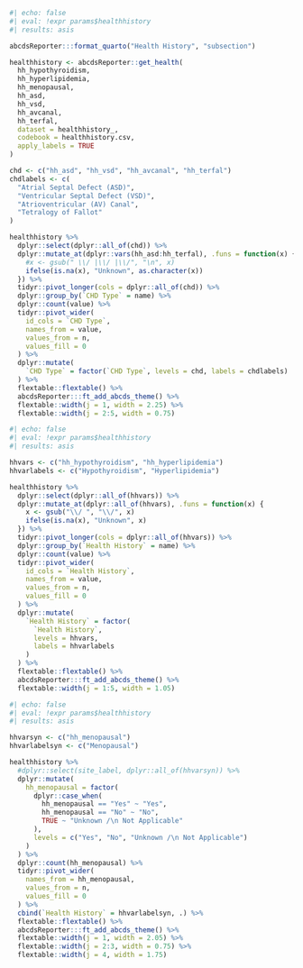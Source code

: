 ```r
#| echo: false
#| eval: !expr params$healthhistory
#| results: asis

abcdsReporter:::format_quarto("Health History", "subsection")

healthhistory <- abcdsReporter::get_health(
  hh_hypothyroidism,
  hh_hyperlipidemia,
  hh_menopausal,
  hh_asd,
  hh_vsd,
  hh_avcanal,
  hh_terfal,
  dataset = healthhistory_,
  codebook = healthhistory.csv,
  apply_labels = TRUE
)

chd <- c("hh_asd", "hh_vsd", "hh_avcanal", "hh_terfal")
chdlabels <- c(
  "Atrial Septal Defect (ASD)",
  "Ventricular Septal Defect (VSD)",
  "Atrioventricular (AV) Canal",
  "Tetralogy of Fallot"
)

healthhistory %>%
  dplyr::select(dplyr::all_of(chd)) %>%
  dplyr::mutate_at(dplyr::vars(hh_asd:hh_terfal), .funs = function(x) {
    #x <- gsub(" \\/ |\\/ |\\/", "\n", x)
    ifelse(is.na(x), "Unknown", as.character(x))
  }) %>%
  tidyr::pivot_longer(cols = dplyr::all_of(chd)) %>%
  dplyr::group_by(`CHD Type` = name) %>%
  dplyr::count(value) %>%
  tidyr::pivot_wider(
    id_cols = `CHD Type`,
    names_from = value,
    values_from = n,
    values_fill = 0
  ) %>%
  dplyr::mutate(
    `CHD Type` = factor(`CHD Type`, levels = chd, labels = chdlabels)
  ) %>%
  flextable::flextable() %>%
  abcdsReporter:::ft_add_abcds_theme() %>%
  flextable::width(j = 1, width = 2.25) %>%
  flextable::width(j = 2:5, width = 0.75)

```


```r
#| echo: false
#| eval: !expr params$healthhistory
#| results: asis

hhvars <- c("hh_hypothyroidism", "hh_hyperlipidemia")
hhvarlabels <- c("Hypothyroidism", "Hyperlipidemia")

healthhistory %>%
  dplyr::select(dplyr::all_of(hhvars)) %>%
  dplyr::mutate_at(dplyr::all_of(hhvars), .funs = function(x) {
    x <- gsub("\\/ ", "\\/", x)
    ifelse(is.na(x), "Unknown", x)
  }) %>%
  tidyr::pivot_longer(cols = dplyr::all_of(hhvars)) %>%
  dplyr::group_by(`Health History` = name) %>%
  dplyr::count(value) %>%
  tidyr::pivot_wider(
    id_cols = `Health History`,
    names_from = value,
    values_from = n,
    values_fill = 0
  ) %>%
  dplyr::mutate(
    `Health History` = factor(
      `Health History`,
      levels = hhvars,
      labels = hhvarlabels
    )
  ) %>%
  flextable::flextable() %>%
  abcdsReporter:::ft_add_abcds_theme() %>%
  flextable::width(j = 1:5, width = 1.05)

```


```r
#| echo: false
#| eval: !expr params$healthhistory
#| results: asis

hhvarsyn <- c("hh_menopausal")
hhvarlabelsyn <- c("Menopausal")

healthhistory %>%
  #dplyr::select(site_label, dplyr::all_of(hhvarsyn)) %>%
  dplyr::mutate(
    hh_menopausal = factor(
      dplyr::case_when(
        hh_menopausal == "Yes" ~ "Yes",
        hh_menopausal == "No" ~ "No",
        TRUE ~ "Unknown /\n Not Applicable"
      ),
      levels = c("Yes", "No", "Unknown /\n Not Applicable")
    )
  ) %>%
  dplyr::count(hh_menopausal) %>%
  tidyr::pivot_wider(
    names_from = hh_menopausal,
    values_from = n,
    values_fill = 0
  ) %>%
  cbind(`Health History` = hhvarlabelsyn, .) %>%
  flextable::flextable() %>%
  abcdsReporter:::ft_add_abcds_theme() %>%
  flextable::width(j = 1, width = 2.05) %>%
  flextable::width(j = 2:3, width = 0.75) %>%
  flextable::width(j = 4, width = 1.75)

```